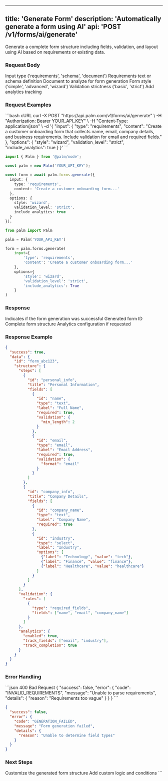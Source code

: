 
---
title: 'Generate Form'
description: 'Automatically generate a form using AI'
api: 'POST /v1/forms/ai/generate'
---

Generate a complete form structure including fields, validation, and layout using AI based on requirements or existing data.

### Request Body

<ParamField body="input" type="object" required>
  <Expandable title="Input configuration">
    <ParamField body="type" type="string" required>
      Input type ('requirements', 'schema', 'document')
    </ParamField>
    <ParamField body="content" type="string">
      Requirements text or schema definition
    </ParamField>
    <ParamField body="document" type="object">
      Document to analyze for form generation
    </ParamField>
  </Expandable>
</ParamField>

<ParamField body="options" type="object">
  <Expandable title="Generation options">
    <ParamField body="style" type="string">
      Form style ('simple', 'advanced', 'wizard')
    </ParamField>
    <ParamField body="validation_level" type="string">
      Validation strictness ('basic', 'strict')
    </ParamField>
    <ParamField body="include_analytics" type="boolean">
      Add analytics tracking
    </ParamField>
  </Expandable>
</ParamField>

### Request Examples

<CodeGroup>
```bash cURL
curl -X POST "https://api.palm.com/v1/forms/ai/generate" \
  -H "Authorization: Bearer YOUR_API_KEY" \
  -H "Content-Type: application/json" \
  -d '{
    "input": {
      "type": "requirements",
      "content": "Create a customer onboarding form that collects name, email, company details, and business requirements. Include validation for email and required fields."
    },
    "options": {
      "style": "wizard",
      "validation_level": "strict",
      "include_analytics": true
    }
  }'
```

```typescript Node
import { Palm } from '@palm/node';

const palm = new Palm('YOUR_API_KEY');

const form = await palm.forms.generate({
  input: {
    type: 'requirements',
    content: 'Create a customer onboarding form...'
  },
  options: {
    style: 'wizard',
    validation_level: 'strict',
    include_analytics: true
  }
});
```

```python Python
from palm import Palm

palm = Palm('YOUR_API_KEY')

form = palm.forms.generate(
    input={
        'type': 'requirements',
        'content': 'Create a customer onboarding form...'
    },
    options={
        'style': 'wizard',
        'validation_level': 'strict',
        'include_analytics': True
    }
)
```
</CodeGroup>

### Response

<ResponseField name="success" type="boolean">
  Indicates if the form generation was successful
</ResponseField>

<ResponseField name="data" type="object">
  <Expandable title="Form object">
    <ResponseField name="id" type="string">
      Generated form ID
    </ResponseField>
    <ResponseField name="structure" type="object">
      Complete form structure
    </ResponseField>
    <ResponseField name="analytics" type="object">
      Analytics configuration if requested
    </ResponseField>
  </Expandable>
</ResponseField>

### Response Example

```json
{
  "success": true,
  "data": {
    "id": "form_abc123",
    "structure": {
      "steps": [
        {
          "id": "personal_info",
          "title": "Personal Information",
          "fields": [
            {
              "id": "name",
              "type": "text",
              "label": "Full Name",
              "required": true,
              "validation": {
                "min_length": 2
              }
            },
            {
              "id": "email",
              "type": "email",
              "label": "Email Address",
              "required": true,
              "validation": {
                "format": "email"
              }
            }
          ]
        },
        {
          "id": "company_info",
          "title": "Company Details",
          "fields": [
            {
              "id": "company_name",
              "type": "text",
              "label": "Company Name",
              "required": true
            },
            {
              "id": "industry",
              "type": "select",
              "label": "Industry",
              "options": [
                {"label": "Technology", "value": "tech"},
                {"label": "Finance", "value": "finance"},
                {"label": "Healthcare", "value": "healthcare"}
              ]
            }
          ]
        }
      ],
      "validation": {
        "rules": [
          {
            "type": "required_fields",
            "fields": ["name", "email", "company_name"]
          }
        ]
      },
      "analytics": {
        "enabled": true,
        "track_fields": ["email", "industry"],
        "track_completion": true
      }
    }
  }
}
```

### Error Handling

<CodeGroup>
```json 400 Bad Request
{
  "success": false,
  "error": {
    "code": "INVALID_REQUIREMENTS",
    "message": "Unable to parse requirements",
    "details": {
      "reason": "Requirements too vague"
    }
  }
}
```

```json 422 Unprocessable Entity
{
  "success": false,
  "error": {
    "code": "GENERATION_FAILED",
    "message": "Form generation failed",
    "details": {
      "reason": "Unable to determine field types"
    }
  }
}
```
</CodeGroup>

### Next Steps

<Card title="Customize Form" icon="pen" href="/api-reference/forms/core/update">
  Customize the generated form structure
</Card>

<Card title="Add Logic" icon="code" href="/api-reference/forms/logic/conditions">
  Add custom logic and conditions
</Card>
```